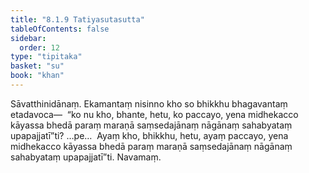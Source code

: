 ```yaml
---
title: "8.1.9 Tatiyasutasutta"
tableOfContents: false
sidebar:
  order: 12
type: "tipitaka"
basket: "su"
book: "khan"
---
```



<DynamicBreadcrumb />

<Division number="350" book="khan" bookNo="13" page="204">

<Paragraph number="1170" book="khan">
Sāvatthinidānaṃ. Ekamantaṃ nisinno kho so bhikkhu bhagavantaṃ etadavoca—  “ko nu kho, bhante, hetu, ko paccayo, yena midhekacco kāyassa bhedā paraṃ maraṇā saṃsedajānaṃ nāgānaṃ sahabyataṃ upapajjatī”ti? …pe…  Ayaṃ kho, bhikkhu, hetu, ayaṃ paccayo, yena midhekacco kāyassa bhedā paraṃ maraṇā saṃsedajānaṃ nāgānaṃ sahabyataṃ upapajjatī”ti.

</Paragraph>
</Division>

<Paragraph number="1171" type="center" book="khan">
Navamaṃ.
</Paragraph>